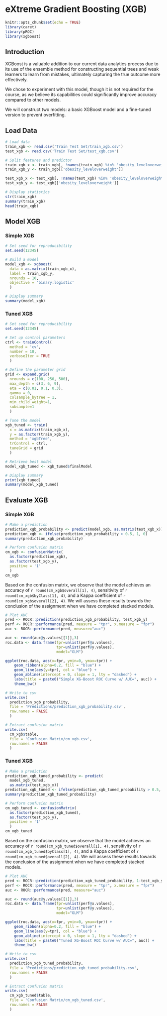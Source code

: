 # eXtreme Gradient Boosting (XGB)

<!-- ## R Packages and Setup {-} -->

```r
knitr::opts_chunk$set(echo = TRUE)
library(caret)
library(pROC)
library(xgboost)
```


## Introduction

XGBoost is a valuable addition to our current data analytics process due to its use of the ensemble method for constructing sequential trees and weak learners to learn from mistakes, ultimately capturing the true outcome more effectively.

We chose to experiment with this model, though it is not required for the course, as we believe its capabilities could significantly improve accuracy compared to other models.

We will construct two models: a basic XGBoost model and a fine-tuned version to prevent overfitting.


## Load Data

```r
# Load data
train_xgb <- read.csv('Train Test Set/train_xgb.csv')
test_xgb <- read.csv('Train Test Set/test_xgb.csv')

# Split features and predictor
train_xgb_x <- train_xgb[, !names(train_xgb) %in% 'obesity_leveloverweight']
train_xgb_y <- train_xgb[['obesity_leveloverweight']]

test_xgb_x <- test_xgb[, !names(test_xgb) %in% 'obesity_leveloverweight']
test_xgb_y <- test_xgb[['obesity_leveloverweight']]

# Display statistics
str(train_xgb)
summary(train_xgb)
head(train_xgb)
```


## Model XGB

### Simple XGB

```r
# Set seed for reproducibility
set.seed(12345)

# Build a model
model_xgb <- xgboost(
  data = as.matrix(train_xgb_x),
  label = train_xgb_y,
  nrounds = 10,
  objective = 'binary:logistic'
  )
```

```r
# Display summary
summary(model_xgb)
```

### Tuned XGB

```r
# Set seed for reproducibility
set.seed(12345)

# Set up control parameters
ctrl <- trainControl(
  method = 'cv',
  number = 10,
  verboseIter = TRUE
  )

# Define the parameter grid
grid <- expand.grid(
  nrounds = c(100, 250, 500),
  max_depth = c(3, 6, 9),
  eta = c(0.01, 0.1, 0.3),
  gamma = 0,
  colsample_bytree = 1,
  min_child_weight=1,
  subsample=1
  )
```


```r
# Tune the model
xgb_tuned <- train(
  x = as.matrix(train_xgb_x),
  y = as.factor(train_xgb_y),
  method = 'xgbTree',
  trControl = ctrl,
  tuneGrid = grid
  )

# Retrieve best model
model_xgb_tuned <- xgb_tuned$finalModel
```

```r
# Display summary
print(xgb_tuned)
summary(model_xgb_tuned)
```


## Evaluate XGB

### Simple XGB

```r
# Make a prediction
prediction_xgb_probability <- predict(model_xgb, as.matrix(test_xgb_x))
prediction_xgb <- ifelse(prediction_xgb_probability > 0.5, 1, 0)
summary(prediction_xgb_probability)

# Perform confusion matrix
cm_xgb <- confusionMatrix(
  as.factor(prediction_xgb),
  as.factor(test_xgb_y),
  positive = '1'
  )
cm_xgb
```

Based on the confusion matrix, we observe that the model achieves an accuracy of ``r round(cm_xgb$overall[1], 4)``, sensitivity of ``r round(cm_xgb$byClass[1], 4)``, and a Kappa coefficient of ``r round(cm_xgb$overall[2], 4)``. We will assess these results towards the conclusion of the assignment when we have completed stacked models.


```r
# Plot AUC
pred <- ROCR::prediction(prediction_xgb_probability, test_xgb_y)
perf <- ROCR::performance(pred, measure = "tpr", x.measure = "fpr")
auc <- ROCR::performance(pred, measure="auc")

auc <- round(auc@y.values[[1]],3)
roc.data <- data.frame(fpr=unlist(perf@x.values),
                       tpr=unlist(perf@y.values),
                       model="GLM")

ggplot(roc.data, aes(x=fpr, ymin=0, ymax=tpr)) +
    geom_ribbon(alpha=0.2, fill = "blue") +
    geom_line(aes(y=tpr), col = "blue") +
    geom_abline(intercept = 0, slope = 1, lty = "dashed") +
    labs(title = paste0("Simple XG-Boost ROC Curve w/ AUC=", auc)) +
    theme_bw()
```

```r
# Write to csv
write.csv(
  prediction_xgb_probability,
  file = 'Predictions/prediction_xgb_probability.csv',
  row.names = FALSE
  )

# Extract confusion matrix
write.csv(
  cm_xgb$table,
  file = 'Confusion Matrix/cm_xgb.csv',
  row.names = FALSE
  )
```

### Tuned XGB

```r
# Make a prediction
prediction_xgb_tuned_probability <- predict(
  model_xgb_tuned,
  as.matrix(test_xgb_x))
prediction_xgb_tuned <- ifelse(prediction_xgb_tuned_probability > 0.5, 0, 1)
summary(prediction_xgb_tuned_probability)

# Perform confusion matrix
cm_xgb_tuned <- confusionMatrix(
  as.factor(prediction_xgb_tuned),
  as.factor(test_xgb_y),
  positive = '1'
  )
cm_xgb_tuned
```

Based on the confusion matrix, we observe that the model achieves an accuracy of ``r round(cm_xgb_tuned$overall[1], 4)``, sensitivity of ``r round(cm_xgb_tuned$byClass[1], 4)``, and a Kappa coefficient of ``r round(cm_xgb_tuned$overall[2], 4)``. We will assess these results towards the conclusion of the assignment when we have completed stacked models.


```r
# Plot AUC
pred <- ROCR::prediction(prediction_xgb_tuned_probability, 1-test_xgb_y)
perf <- ROCR::performance(pred, measure = "tpr", x.measure = "fpr")
auc <- ROCR::performance(pred, measure="auc")

auc <- round(auc@y.values[[1]],3)
roc.data <- data.frame(fpr=unlist(perf@x.values),
                       tpr=unlist(perf@y.values),
                       model="GLM")

ggplot(roc.data, aes(x=fpr, ymin=0, ymax=tpr)) +
    geom_ribbon(alpha=0.2, fill = "blue") +
    geom_line(aes(y=tpr), col = "blue") +
    geom_abline(intercept = 0, slope = 1, lty = "dashed") +
    labs(title = paste0("Tuned XG-Boost ROC Curve w/ AUC=", auc)) +
    theme_bw()
```

```r
# Write to csv
write.csv(
  prediction_xgb_tuned_probability,
  file = 'Predictions/prediction_xgb_tuned_probability.csv',
  row.names = FALSE
  )

# Extract confusion matrix
write.csv(
  cm_xgb_tuned$table,
  file = 'Confusion Matrix/cm_xgb_tuned.csv',
  row.names = FALSE
  )
```